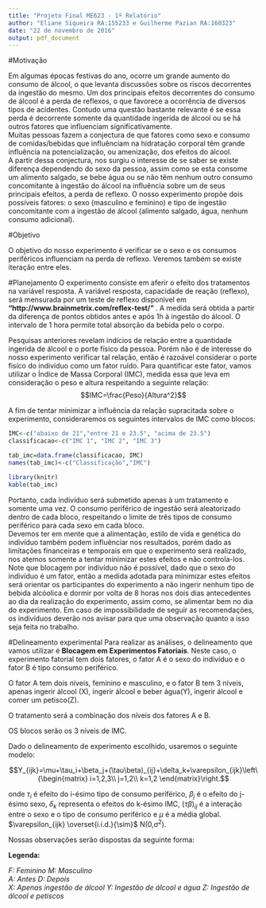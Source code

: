 ```yaml
---
title: "Projeto Final ME623 - 1º Relatório"
author: "Eliane Siqueira RA:155233 e Guilherme Pazian RA:160323"
date: "22 de novembro de 2016"
output: pdf_document
---
```


#Motivação
  
   Em algumas épocas festivas do ano, ocorre um grande aumento do consumo de álcool, o que levanta discussões sobre os riscos decorrentes da ingestão do mesmo. 
    Um dos principais efeitos decorrentes do consumo de álcool é a perda de reflexos, o que favorece a ocorrência de diversos tipos de acidentes. Contudo uma questão bastante relevante é se essa perda é decorrente somente da quantidade ingerida de álcool ou se há outros fatores que influenciam significativamente.  
    Muitas pessoas fazem a conjectura de que fatores como sexo e consumo de comidas/bebidas que influênciam na hidratação corporal têm grande influência na potencialização, ou amenização, dos efeitos do álcool.  
    A partir dessa conjectura, nos surgiu o interesse de se saber se existe diferença dependendo do sexo da pessoa, assim como se esta consome um alimento salgado, se bebe água ou se não têm nenhum outro consumo concomitante à ingestão do álcool na influência sobre um de seus principais efeitos, a perda de reflexo.
    O nosso experimento propõe dois possíveis fatores: o sexo (masculino e feminino) e tipo de ingestão concomitante com a ingestão de álcool (alimento salgado, água, nenhum consumo adicional). 
    
#Objetivo

O objetivo do nosso experimento é verificar se o sexo e os consumos periféricos influenciam na perda de reflexo.
Veremos também se existe iteração entre eles.

#Planejamento
  O experimento consiste em aferir o efeito dos tratamentos na variável resposta.
  A variável resposta, capacidade de reação (reflexo), será mensurada por um teste de reflexo disponível em **"http://www.brainmetrix.com/reflex-test/" **. A medida será obtida a partir da diferença de pontos obtidos antes e após 1h à ingestão do álcool. O intervalo de 1 hora permite total absorção da bebida pelo o corpo.
  
  Pesquisas anteriores revelam indícios de relação entre a quantidade ingerida de álcool e o porte físico da pessoa. Porém não é de interesse do nosso experimento verificar tal relação, então é razoável considerar o porte fisíco do indivíduo como um fator ruído. Para quantificar este fator, vamos utilizar o Índice de Massa Corporal (IMC), medida essa que leva em consideração o peso e altura respeitando a seguinte relação:
  $$IMC=\frac{Peso}{Altura^2}$$
  
  A fim de tentar minimizar a influência da relação supracitada sobre o experimento,  consideraremos os seguintes intervalos de IMC como blocos:

```r

IMC<-c("abaixo de 21","entre 21 e 23.5", "acima de 23.5")
classificacao<-c("IMC 1", "IMC 2", "IMC 3")

tab_imc=data.frame(classificacao, IMC)
names(tab_imc)<-c("Classificação","IMC")

library(knitr)
kable(tab_imc)

```

  Portanto, cada indivíduo será submetido apenas à um tratamento e somente uma vez. O consumo periférico de ingestão será aleatorizado dentro de cada bloco, respeitando o limite de três tipos de consumo periférico para cada sexo em cada bloco.  
   Devemos ter em mente que a alimentação, estilo de vida e genética do indivíduo também podem influênciar nos resultados, porém dado as limitações financeiras e temporais em que o experimento será realizado, nos atemos somente a tentar minimizar estes efeitos e não controla-los. Note que blocagem por indivíduo não é possível, dado que o sexo do indivíduo é um fator, então a medida adotada para minimizar estes efeitos será orientar os participantes do experimento a não ingerir nenhum tipo de bebida alcóolica e dormir por volta de 8 horas nos dois dias antecedentes ao dia da realização do experimento, assim como, se alimentar bem no dia do experimento. Em caso de impossibilidade de seguir as recomendações, os indivíduos deverão nos avisar para que uma observação quanto a isso seja feita no trabalho.
  
  
#Delineamento experimental
Para realizar as análises, o delineamento que vamos utilizar é **Blocagem em Experimentos Fatoriais**. 
Neste caso, o experimento fatorial tem dois fatores, o fator A é o sexo do indivíduo e o fator B é tipo consumo periférico.

O fator A tem dois níveis, feminino e masculino, e o fator B tem 3 níveis, apenas ingerir álcool (X), ingerir álcool e beber água(Y), ingerir álcool e comer um petisco(Z).

O tratamento será a combinação dos níveis dos fatores A e B.

OS blocos serão os 3 níveis de IMC.

Dado o delineamento de experimento escolhido, usaremos o seguinte modelo:

$$Y_{ijk}=\mu+\tau_i+\beta_j+(\tau\beta)_{ij}+\delta_k+\varepsilon_{ijk}\left\{\begin{matrix}
i=1,2,3\\ 
j=1,2\\ 
k=1,2
\end{matrix}\right.$$

onde  $\tau_i$ é efeito do i-ésimo tipo de consumo periférico, $\beta_j$ é o efeito do j-ésimo sexo, $\delta_k$ representa o efeitos do k-ésimo IMC, $(\tau\beta)_{ij}$ é a interação entre o sexo e o tipo de consumo periférico e $\mu$ é a média global.   
$\varepsilon_{ijk} \overset{i.i.d.}{\sim}$ N(0,$\sigma^2$).



Nossas observações serão dispostas da seguinte forma:

\begin{table}[!h]
\centering
\caption{Apresentação das observações  }
\label{my-label}
\begin{tabular}{cclllclllclll}
\multicolumn{1}{l}{} & \multicolumn{12}{c}{OBSERVAÇÕES}                                                                                                                                                                                                                                                                                      \\
                     & \multicolumn{4}{c}{IMC 1}                                                                             & \multicolumn{4}{c}{IMC 2}                                                                              & \multicolumn{4}{c}{IMC 3}                                                                              \\
                     & \multicolumn{4}{c}{Sexo}                                                                              & \multicolumn{4}{c}{Sexo}                                                                              & \multicolumn{4}{c}{Sexo}                                                                              \\
                     & \multicolumn{2}{c}{F}                                 & \multicolumn{2}{c}{M}                         & \multicolumn{2}{c}{F}                                 & \multicolumn{2}{c}{M}                         & \multicolumn{2}{c}{F}                                 & \multicolumn{2}{c}{M}                         \\
Tipo de consumo periférico     & A                             & \multicolumn{1}{c}{D} & \multicolumn{1}{c}{A} & \multicolumn{1}{c}{D} & A                             & \multicolumn{1}{c}{D} & \multicolumn{1}{c}{A} & \multicolumn{1}{c}{A} & A                             & \multicolumn{1}{c}{D} & \multicolumn{1}{c}{A} & \multicolumn{1}{c}{D} \\
X                    & \multicolumn{1}{l}{$y_{111}$} & $y_{111}$             & $y_{121}$             & $y_{121}$             & \multicolumn{1}{l}{$y_{112}$} & $y_{112}$             & $y_{122}$             & $y_{122}$             & \multicolumn{1}{l}{$y_{113}$} & $y_{113}$             & $y_{123}$             & $y_{123}$             \\
  Y                  & \multicolumn{1}{l}{$y_{211}$} & $y_{211}$             & $y_{221}$             & $y_{221}$             & \multicolumn{1}{l}{$y_{212}$} & $y_{212}$             & $y_{222}$             & $y_{222}$             & \multicolumn{1}{l}{$y_{213}$} & $y_{213}$             & $y_{223}$             & $y_{223}$             \\
Z                    & \multicolumn{1}{l}{$y_{311}$} & $y_{311}$             & $y_{321}$             & $y_{321}$             & \multicolumn{1}{l}{$y_{312}$} & $y_{312}$             & $y_{322}$             & $y_{322}$             & \multicolumn{1}{l}{$y_{313}$} & $y_{313}$             & $y_{323}$             & $y_{323}$            
\end{tabular}
\end{table}

**Legenda:**

*F: Feminino*  *M: Masculino*   
*A: Antes*   *D: Depois*  
*X: Apenas ingestão de álcool*   *Y: Ingestão de álcool e água*   *Z: Ingestão de álcool e petiscos*  